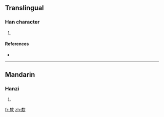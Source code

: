 ==Translingual==

===Han character===
{{Han char|rn=76|rad=欠|as=09|sn=13|four=|canj=木火弓人 (DFNO)}}

# {{defn|Han|sort=欠09}}

====References====
* {{Han ref|kx=0569.170|dkj=16125|dj=0958.020|hdz=32144.120|uh=6B40|ud=27456}}

----

==Mandarin==

===Hanzi===
{{cmn-hanzi|pin=[[kuǎn]] ([[kuan3]])|wg=k'uan<sup>3</sup>}}

# {{defn|Mandarin|sort=欠09}}

[[fr:歀]]
[[zh:歀]]